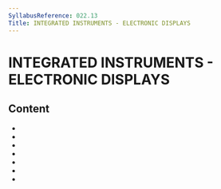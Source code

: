```yaml
---
SyllabusReference: 022.13
Title: INTEGRATED INSTRUMENTS - ELECTRONIC DISPLAYS
---
```


# INTEGRATED INSTRUMENTS - ELECTRONIC DISPLAYS

## Content

- <Link href="022.13.01" />
- <Link href="022.13.02" />
- <Link href="022.13.03" />
- <Link href="022.13.04" />
- <Link href="022.13.05" />
- <Link href="022.13.06" />
- <Link href="022.13.07" />
